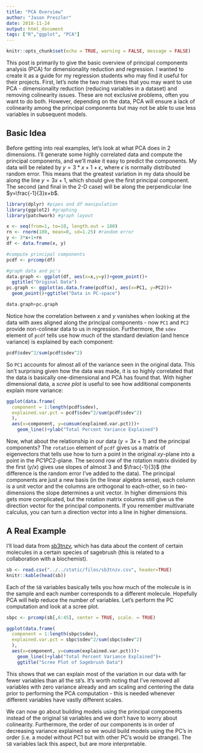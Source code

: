 ```yaml
---
title: "PCA Overview"
author: "Jason Preszler"
date: 2018-11-24
output: html_document
tags: ["R","ggplot", "PCA"]
---
```


```r
knitr::opts_chunk$set(echo = TRUE, warning = FALSE, message = FALSE)
```

This post is primarily to give the basic overview of principal components analysis (PCA) for dimensionality reduction and regression. I wanted to create it as a guide for my regression students who may find it useful for their projects. First, let's note the two main times that you may want to use PCA - dimensionality reduction (reducing variables in a dataset) and removing colinearity issues. These are not exclusive problems, often you want to do both. However, depending on the data, PCA will ensure a lack of colinearity among the principal components but may not be able to use less variables in subsequent models.

## Basic Idea
Before getting into real examples, let's look at what PCA does in 2 dimensions. I'll generate some highly correlated data and compute the principal components, and we'll make it easy to predict the components. My data will be related by $y=3*x+1+\epsilon$, where $\epsilon$ is normally distributed random error. This means that the greatest variation in my data should be along the line $y=3x+1$, which should give the first principal component. The second (and final in the 2-D case) will be along the perpendicular line $y=\frac{-1}{3}x+b$.

```r
library(dplyr) #pipes and df manipulation
library(ggplot2) #graphing
library(patchwork) #graph layout

x <- seq(from=1, to=10, length.out = 100)
rn <- rnorm(100, mean=0, sd=1.25) #random error
y <- 3*x+1+rn 
df <- data.frame(x, y)

#compute principal components
pcdf <- prcomp(df)

#graph data and pc's
data.graph <- ggplot(df, aes(x=x,y=y))+geom_point()+
  ggtitle("Original Data")
pc.graph <- ggplot(as.data.frame(pcdf$x), aes(x=PC1, y=PC2))+
  geom_point()+ggtitle("Data in PC-space")

data.graph+pc.graph
```

Notice how the correlation between $x$ and $y$ vanishes when looking at the data with axes aligned along the principal components - now `PC1` and `PC2` provide non-colinear data to us in regression. Furthermore, the `sdev` element of `pcdf` tells use how much of the standard deviation (and hence variance) is explained by each component:
```r
pcdf$sdev^2/sum(pcdf$sdev^2)
```
So `PC1` accounts for almost all of the variance seen in the original data. This isn't surprising given how the data was made, it is so highly correlated that the data is basically one-dimensional and PCA has found that. With higher dimensional data, a $scree~plot$ is useful to see how additional components explain more variance:
```r
ggplot(data.frame(
  component = 1:length(pcdf$sdev), 
  explained.var.pct = pcdf$sdev^2/sum(pcdf$sdev^2)
  ), 
  aes(x=component, y=cumsum(explained.var.pct)))+
    geom_line()+ylab("Total Percent Variance Explained")
```

Now, what about the relationship in our data ($y=3x+1$) and the principal components? The `rotation` element of `pcdf` gives us a matrix of eigenvectors that tells use how to turn a point in the original $xy$-plane into a point in the $PC1PC2$-plane. The second row of the rotation matrix divided by the first ($y/x$) gives use slopes of almost $3$ and $\frac{-1}{3}$ (the difference is the random error I've added to the data). The principal components are just a new basis (in the linear algebra sense), each column is a unit vector and the columns are orthogonal to each-other, so in two-dimensions the slope determines a unit vector.  In higher dimensions this gets more complicated, but the rotation matrix columns still give us the direction vector for the principal components. If you remember multivariate calculus, you can turn a direction vector into a line in higher dimensions.


## A Real Example
I'll load data from [sb3tnzv](/files/sb3tnzv.csv), which has data about the content of certain molecules in a certain species of sagebrush (this is related to a collaboration with a biochemist). 
```r
sb <- read.csv("../../static/files/sb3tnzv.csv", header=TRUE)
knitr::kable(head(sb))
```

Each of the `SB` variables basically tells you how much of the molecule is in the sample and each number corresponds to a different molecule. Hopefully PCA will help reduce the number of variables. Let's perform the PC computation and look at a scree plot.

```r
sbpc <- prcomp(sb[,6:45], center = TRUE, scale. = TRUE)

ggplot(data.frame(
  component = 1:length(sbpc$sdev), 
  explained.var.pct = sbpc$sdev^2/sum(sbpc$sdev^2)
  ), 
  aes(x=component, y=cumsum(explained.var.pct)))+
    geom_line()+ylab("Total Percent Variance Explained")+
    ggtitle("Scree Plot of Sagebrush Data")
```

This shows that we can explain most of the variation in our data with far fewer variables than all the `SB`'s. It's worth noting that I've removed all variables with zero variance already and am scaling and centering the data prior to performing the PCA computation - this is needed whenever different variables have vastly different scales. 

We can now go about building models using the principal components instead of the original `SB` variables and we don't have to worry about colinearity. Furthermore, the order of our components is in order of decreasing variance explained so we would build models using the PC's in order (i.e. a model without PC1 but with other PC's would be strange). The `SB` variables lack this aspect, but are more interpretable.